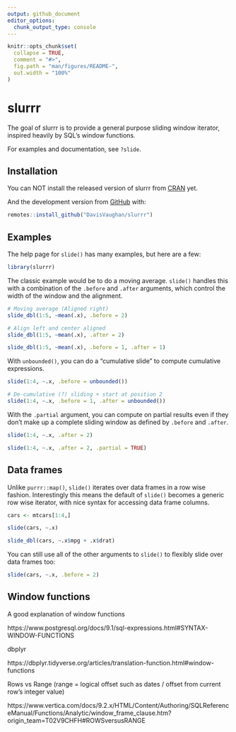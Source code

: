 ```yaml
---
output: github_document
editor_options: 
  chunk_output_type: console
---
```


<!-- README.md is generated from README.Rmd. Please edit that file -->

```r
knitr::opts_chunk$set(
  collapse = TRUE,
  comment = "#>",
  fig.path = "man/figures/README-",
  out.width = "100%"
)
```
# slurrr

<!-- badges: start -->
<!-- badges: end -->

The goal of slurrr is to provide a general purpose sliding window iterator, inspired heavily by SQL's window functions.

For examples and documentation, see `?slide`.

## Installation

You can NOT install the released version of slurrr from [CRAN](https://CRAN.R-project.org) yet.

And the development version from [GitHub](https://github.com/) with:

``` r
remotes::install_github("DavisVaughan/slurrr")
```

## Examples

The help page for `slide()` has many examples, but here are a few:

```r
library(slurrr)
```

The classic example would be to do a moving average. `slide()` handles this with a combination of the `.before` and `.after` arguments, which control the width of the window and the alignment.

```r
# Moving average (Aligned right)
slide_dbl(1:5, ~mean(.x), .before = 2)

# Align left and center aligned
slide_dbl(1:5, ~mean(.x), .after = 2)

slide_dbl(1:5, ~mean(.x), .before = 1, .after = 1)
```

With `unbounded()`, you can do a "cumulative slide" to compute cumulative expressions.

```r
slide(1:4, ~.x, .before = unbounded())

# De-cumulative (?) sliding + start at position 2
slide(1:4, ~.x, .before = 1, .after = unbounded())
```

With the `.partial` argument, you can compute on partial results even if they don't make up a complete sliding window as defined by `.before` and `.after`.

```r
slide(1:4, ~.x, .after = 2)

slide(1:4, ~.x, .after = 2, .partial = TRUE)
```

## Data frames

Unlike `purrr::map()`, `slide()` iterates over data frames in a row wise fashion. Interestingly this means the default of `slide()` becomes a generic row wise iterator, with nice syntax for accessing data frame columns.

```r
cars <- mtcars[1:4,]

slide(cars, ~.x)

slide_dbl(cars, ~.x$mpg + .x$drat)
```

You can still use all of the other arguments to `slide()` to flexibly slide over data frames too:

```r
slide(cars, ~.x, .before = 2)
```


## Window functions

A good explanation of window functions

https://www.postgresql.org/docs/9.1/sql-expressions.html#SYNTAX-WINDOW-FUNCTIONS

dbplyr

https://dbplyr.tidyverse.org/articles/translation-function.html#window-functions

Rows vs Range (range = logical offset such as dates / offset from current row's integer value)

https://www.vertica.com/docs/9.2.x/HTML/Content/Authoring/SQLReferenceManual/Functions/Analytic/window_frame_clause.htm?origin_team=T02V9CHFH#ROWSversusRANGE
